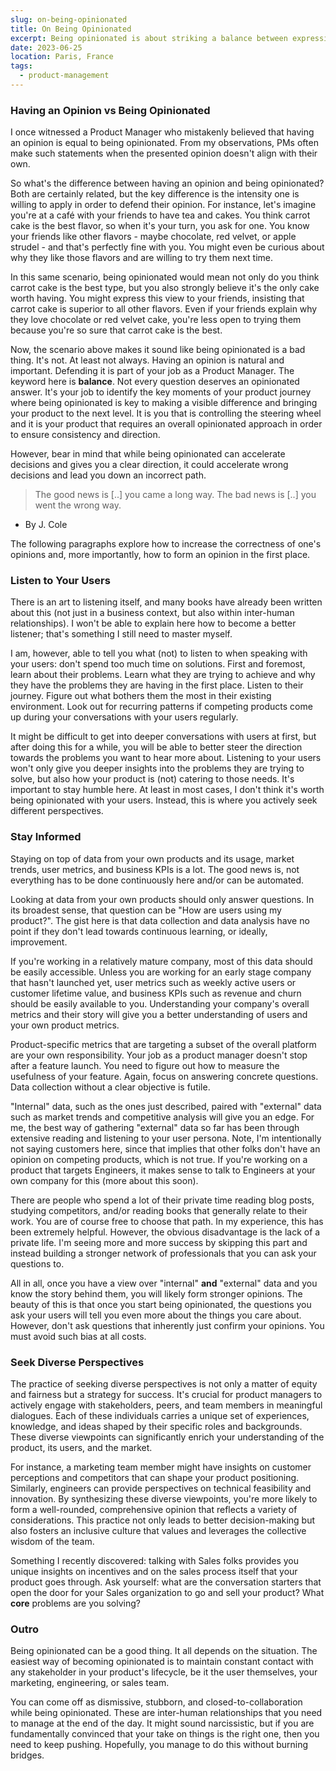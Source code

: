```yaml
---
slug: on-being-opinionated
title: On Being Opinionated
excerpt: Being opinionated is about striking a balance between expressing well-informed, strong views and maintaining an open mind, fostering an environment for thoughtful dialogue and continuous learning. But how does one get there?
date: 2023-06-25
location: Paris, France
tags:
  - product-management
---
```


### Having an Opinion vs Being Opinionated

I once witnessed a Product Manager who mistakenly believed that having an opinion is equal to being opinionated. From my observations, PMs often make such statements when the presented opinion doesn't align with their own.

So what's the difference between having an opinion and being opinionated? Both are certainly related, but the key difference is the intensity one is willing to apply in order to defend their opinion. For instance, let's imagine you're at a café with your friends to have tea and cakes. You think carrot cake is the best flavor, so when it's your turn, you ask for one. You know your friends like other flavors - maybe chocolate, red velvet, or apple strudel - and that's perfectly fine with you. You might even be curious about why they like those flavors and are willing to try them next time.

In this same scenario, being opinionated would mean not only do you think carrot cake is the best type, but you also strongly believe it's the only cake worth having. You might express this view to your friends, insisting that carrot cake is superior to all other flavors. Even if your friends explain why they love chocolate or red velvet cake, you're less open to trying them because you're so sure that carrot cake is the best.

Now, the scenario above makes it sound like being opinionated is a bad thing. It's not. At least not always. Having an opinion is natural and important. Defending it is part of your job as a Product Manager. The keyword here is **balance**. Not every question deserves an opinionated answer. It's your job to identify the key moments of your product journey where being opinionated is key to making a visible difference and bringing your product to the next level. It is you that is controlling the steering wheel and it is your product that requires an overall opinionated approach in order to ensure consistency and direction.

However, bear in mind that while being opinionated can accelerate decisions and gives you a clear direction, it could accelerate wrong decisions and lead you down an incorrect path.

> The good news is [..] you came a long way. The bad news is [..] you went the wrong way.
- By J. Cole

The following paragraphs explore how to increase the correctness of one's opinions and, more importantly, how to form an opinion in the first place.

### Listen to Your Users
There is an art to listening itself, and many books have already been written about this (not just in a business context, but also within inter-human relationships). I won't be able to explain here how to become a better listener; that's something I still need to master myself.

I am, however, able to tell you what (not) to listen to when speaking with your users: don't spend too much time on solutions. First and foremost, learn about their problems. Learn what they are trying to achieve and why they have the problems they are having in the first place. Listen to their journey. Figure out what bothers them the most in their existing environment. Look out for recurring patterns if competing products come up during your conversations with your users regularly.

It might be difficult to get into deeper conversations with users at first, but after doing this for a while, you will be able to better steer the direction towards the problems you want to hear more about. Listening to your users won't only give you deeper insights into the problems they are trying to solve, but also how your product is (not) catering to those needs. It's important to stay humble here. At least in most cases, I don't think it's worth being opinionated with your users. Instead, this is where you actively seek different perspectives.

### Stay Informed
Staying on top of data from your own products and its usage, market trends, user metrics, and business KPIs is a lot. The good news is, not everything has to be done continuously here and/or can be automated.

Looking at data from your own products should only answer questions. In its broadest sense, that question can be "How are users using my product?". The gist here is that data collection and data analysis have no point if they don't lead towards continuous learning, or ideally, improvement.

If you're working in a relatively mature company, most of this data should be easily accessible. Unless you are working for an early stage company that hasn't launched yet, user metrics such as weekly active users or customer lifetime value, and business KPIs such as revenue and churn should be easily available to you. Understanding your company's overall metrics and their story will give you a better understanding of users and your own product metrics.

Product-specific metrics that are targeting a subset of the overall platform are your own responsibility. Your job as a product manager doesn't stop after a feature launch. You need to figure out how to measure the usefulness of your feature. Again, focus on answering concrete questions. Data collection without a clear objective is futile.

"Internal" data, such as the ones just described, paired with "external" data such as market trends and competitive analysis will give you an edge. For me, the best way of gathering "external" data so far has been through extensive reading and listening to your user persona. Note, I'm intentionally not saying customers here, since that implies that other folks don't have an opinion on competing products, which is not true. If you're working on a product that targets Engineers, it makes sense to talk to Engineers at your own company for this (more about this soon).

There are people who spend a lot of their private time reading blog posts, studying competitors, and/or reading books that generally relate to their work. You are of course free to choose that path. In my experience, this has been extremely helpful. However, the obvious disadvantage is the lack of a private life. I'm seeing more and more success by skipping this part and instead building a stronger network of professionals that you can ask your questions to.

All in all, once you have a view over "internal" **and** "external" data and you know the story behind them, you will likely form stronger opinions. The beauty of this is that once you start being opinionated, the questions you ask your users will tell you even more about the things you care about. However, don't ask questions that inherently just confirm your opinions. You must avoid such bias at all costs.

### Seek Diverse Perspectives
The practice of seeking diverse perspectives is not only a matter of equity and fairness but a strategy for success. It's crucial for product managers to actively engage with stakeholders, peers, and team members in meaningful dialogues. Each of these individuals carries a unique set of experiences, knowledge, and ideas shaped by their specific roles and backgrounds. These diverse viewpoints can significantly enrich your understanding of the product, its users, and the market.

For instance, a marketing team member might have insights on customer perceptions and competitors that can shape your product positioning. Similarly, engineers can provide perspectives on technical feasibility and innovation. By synthesizing these diverse viewpoints, you're more likely to form a well-rounded, comprehensive opinion that reflects a variety of considerations. This practice not only leads to better decision-making but also fosters an inclusive culture that values and leverages the collective wisdom of the team.

Something I recently discovered: talking with Sales folks provides you unique insights on incentives and on the sales process itself that your product goes through. Ask yourself: what are the conversation starters that open the door for your Sales organization to go and sell your product? What **core** problems are you solving?

### Outro
Being opinionated can be a good thing. It all depends on the situation. The easiest way of becoming opinionated is to maintain constant contact with any stakeholder in your product's lifecycle, be it the user themselves, your marketing, engineering, or sales team.

You can come off as dismissive, stubborn, and closed-to-collaboration while being opinionated. These are inter-human relationships that you need to manage at the end of the day. It might sound narcissistic, but if you are fundamentally convinced that your take on things is the right one, then you need to keep pushing. Hopefully, you manage to do this without burning bridges.
